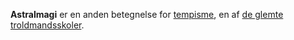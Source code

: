 {{title:Astralmagi}}
{{author:Laura Holmegaard}}
{{timestamp:2011-01-04T19:49:50Z}}
{{copyright:Astralmagi}}
'''Astralmagi''' er en anden betegnelse for [[tempisme]], en af [[de glemte troldmandsskoler]].